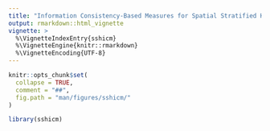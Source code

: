 ```yaml
---
title: "Information Consistency-Based Measures for Spatial Stratified Heterogeneity"
output: rmarkdown::html_vignette
vignette: >
  %\VignetteIndexEntry{sshicm}
  %\VignetteEngine{knitr::rmarkdown}
  %\VignetteEncoding{UTF-8}
---
```


```r
knitr::opts_chunk$set(
  collapse = TRUE,
  comment = "##",
  fig.path = "man/figures/sshicm/"
)
```

```r
library(sshicm)
```
